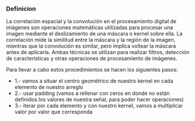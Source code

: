 ### Definicion

La correlación espacial y la convolución en el procesamiento digital de imágenes son operaciones matemáticas utilizadas para procesar una imagen mediante el deslizamiento de una máscara o kernel sobre ella. La correlación mide la similitud entre la máscara y la región de la imagen, mientras que la convolución es similar, pero implica voltear la máscara antes de aplicarla. Ambas técnicas se utilizan para realizar filtros, detección de características y otras operaciones de procesamiento de imágenes.

Para llevar a cabo estos procedimientos se hacen los siguientes pasos:

* 1.- vamos a situar el centro geométrico de nuestro kernel en cada elemento de nuestro arreglo
* 2.- usar padding (vamos a rellenar con ceros en donde no están definidos los valores de nuestra señal, para poder hacer operaciones)
* 3.- iterar por cada elemento y con nuestro kernel, vamos a multiplicar valor por valor que corresponda